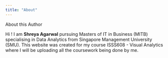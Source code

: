 ```yaml
---
title: "About"
---
```


About this Author

Hi ! I am **Shreya Agarwal** pursuing Masters of IT in Business (MITB) specialising in Data Analytics from Singapore Management University (SMU). This website was created for my course ISSS608 - Visual Analytics where I will be uploading all the coursework being done by me.

